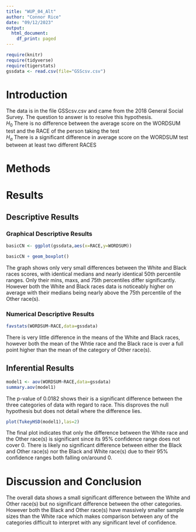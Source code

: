 ```yaml
---
title: "WUP_04_Alt"
author: "Connor Rice"
date: "09/12/2023"
output:
  html_document:
    df_print: paged
---
```


```r
require(knitr)
require(tidyverse)
require(tigerstats)
gssdata <- read.csv(file="GSScsv.csv")
```

# Introduction

<!--In this section you explain what you are trying to show.  Where did the data come from?  What is the research or other question you are trying to answer?!-->

The data is in the file GSScsv.csv and came from the 2018 General Social Survey.  The question to answer is to resolve this hypothesis.  
$H_0$ There is no difference between the average score on the WORDSUM test and the RACE of the person taking the test   
$H_a$ There is a significant difference in average score on the WORDSUM test between at least two different RACES

# Methods

<!--Mention that you intend to use chatGPT to the greatest extent possible. Give credit to chatGPT when you use it to create code in your report. Decide on your methods:  use "variable analysis" or other appropriate descriptors.  Make sure to choose at least one graphical method and at least one numerical method.!-->

# Results

<!--Divide this section into two sub-sections:  One for your descriptive  results and one for your inferential results.!-->

## Descriptive Results

### Graphical Descriptive Results

<!--Graphical results here.  Make sure to show your code.  Provide appropriate labels for axes, giving units if possible, and provide a good title for the graph, too.  Use the graphical results to describe the patterns if any that exist in the data as focused toward the research question!-->

```r
basicCN <- ggplot(gssdata,aes(x=RACE,y=WORDSUM))

basicCN + geom_boxplot()
```

The graph shows only very small differences between the White and Black races scores, with identical medians and nearly identical 50th percentile ranges. Only their mins, maxs, and 75th percentiles differ significantly. However both the White and Black races data is noticeably higher on average with their medians being nearly above the 75th percentile of the Other race(s).

### Numerical Descriptive Results

<!--Numerical results go here. Use the numerical results to describe the patterns if any that exist in the data as focused toward the research question!-->

```r
favstats(WORDSUM~RACE,data=gssdata)
```

There is very little difference in the means of the White and Black races, however both the mean of the Whtie race and the Black race is over a full point higher than the mean of the category of Other race(s).

## Inferential Results

<!--State hypothesis clearly.  Make sure your discussion of the inferential test covers all the aspects that the test output produces, such as test statistic, p-value etc.  Make a decision about the null hypothesis, explain the assumptions on which the selected test/procedure was based, and why the chosen procedure satisfys the assumptions and is appropriate to answer the research question!-->

```r
model1 <- aov(WORDSUM~RACE,data=gssdata)
summary.aov(model1)
```

The p-value of 0.0182 shows their is a significant difference between the three categories of data with regard to race. This disproves the null hypothesis but does not detail where the difference lies.

```r
plot(TukeyHSD(model1),las=2)
```

The final plot indicates that only the difference between the White race and the Other race(s) is significant since its 95% confidence range does not cover 0. There is likely no significant difference between either the Black and Other race(s) nor the Black and White race(s) due to their 95% confidence ranges both falling on/around 0.

# Discussion and Conclusion

<!--Discussion and conclusion here.  If you found a relationship be sure to consider whether the relationship occurs because one of the variavbles causes the other, or whether they perhasps are related for some other reason.  Watch the chapter 6 videos from the GeorgeTown videos collection.!-->

The overall data shows a small significant difference between the White and Other race(s) but no significant difference between the other categories. However both the Black and Other race(s) have massively smaller sample sizes than the White race which makes comparison between any of the categories difficult to interpret with any significant level of confidence.
